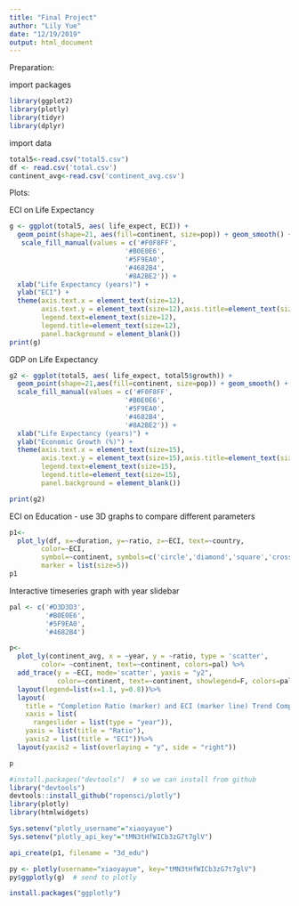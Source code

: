 ```yaml
---
title: "Final Project"
author: "Lily Yue"
date: "12/19/2019"
output: html_document
---
```


Preparation:

import packages
```r
library(ggplot2)
library(plotly)
library(tidyr)
library(dplyr)
```

import data
```r
total5<-read.csv("total5.csv")
df <- read.csv('total.csv')
continent_avg<-read.csv('continent_avg.csv')
```

Plots:

ECI on Life Expectancy
```r
g <- ggplot(total5, aes( life_expect, ECI)) +
  geom_point(shape=21, aes(fill=continent, size=pop)) + geom_smooth() +
   scale_fill_manual(values = c('#F0F8FF',
                             '#B0E0E6',
                             '#5F9EA0',
                             '#4682B4',
                             '#8A2BE2')) +
  xlab("Life Expectancy (years)") + 
  ylab("ECI") +
  theme(axis.text.x = element_text(size=12),
        axis.text.y = element_text(size=12),axis.title=element_text(size=12), 
        legend.text=element_text(size=12),
        legend.title=element_text(size=12),
        panel.background = element_blank())
print(g)
```

GDP on Life Expectancy
```r
g2 <- ggplot(total5, aes( life_expect, total5$growth)) +
  geom_point(shape=21,aes(fill=continent, size=pop)) + geom_smooth() +
  scale_fill_manual(values = c('#F0F8FF',
                             '#B0E0E6',
                             '#5F9EA0',
                             '#4682B4',
                             '#8A2BE2')) +
  xlab("Life Expectancy (years)") + 
  ylab("Economic Growth (%)") + 
  theme(axis.text.x = element_text(size=15),
        axis.text.y = element_text(size=15),axis.title=element_text(size=15), 
        legend.text=element_text(size=15),
        legend.title=element_text(size=15),
        panel.background = element_blank())

print(g2)
```

ECI on Education - use 3D graphs to compare different parameters
```r
p1<-
  plot_ly(df, x=~duration, y=~ratio, z=~ECI, text=~country, 
        color=~ECI,
        symbol=~continent, symbols=c('circle','diamond','square','cross'),
        marker = list(size=5))
p1
```      

Interactive timeseries graph with year slidebar

```r

pal <- c('#D3D3D3',
         '#B0E0E6',
         '#5F9EA0',
         '#4682B4')

p<-
  plot_ly(continent_avg, x = ~year, y = ~ratio, type = 'scatter',
        color= ~continent, text=~continent, colors=pal) %>%
  add_trace(y = ~ECI, mode='scatter', yaxis = "y2",
            color=~continent, text=~continent, showlegend=F, colors=pal) %>%
  layout(legend=list(x=1.1, y=0.8))%>%
  layout(
    title = "Completion Ratio (marker) and ECI (marker line) Trend Comparison",
    xaxis = list(
      rangeslider = list(type = "year")),
    yaxis = list(title = "Ratio"),
    yaxis2 = list(title = "ECI"))%>%
  layout(yaxis2 = list(overlaying = "y", side = "right"))

p
```

```r
#install.packages("devtools")  # so we can install from github
library("devtools")
devtools::install_github("ropensci/plotly")
library(plotly)
library(htmlwidgets)
```

```r
Sys.setenv("plotly_username"="xiaoyayue")
Sys.setenv("plotly_api_key"="tMN3tHfWICb3zG7t7glV")
```

```r
api_create(p1, filename = "3d_edu")
```

```r
py <- plotly(username="xiaoyayue", key="tMN3tHfWICb3zG7t7glV") 
py$ggplotly(g)  # send to plotly
```

```r
install.packages("ggplotly")
```

